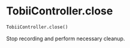 # TobiiController.close { #DeToX.TobiiController.close }

```python
TobiiController.close()
```

Stop recording and perform necessary cleanup.